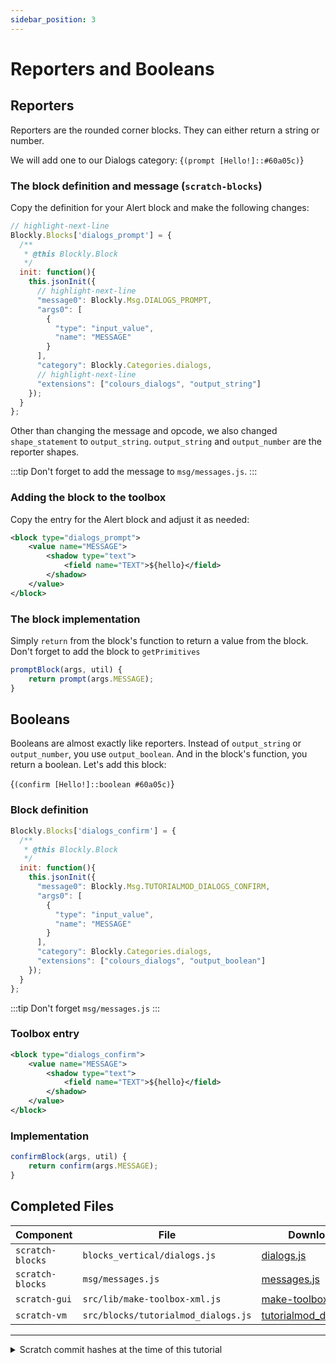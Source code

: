 ```yaml
---
sidebar_position: 3
---
```



# Reporters and Booleans

## Reporters
Reporters are the rounded corner blocks. They can either return a string or number.

We will add one to our Dialogs category:
<ScratchBlocks>{`(prompt [Hello!]::#60a05c)`}</ScratchBlocks>

### The block definition and message (`scratch-blocks`)
Copy the definition for your Alert block and make the following changes:

```js title="scratch-blocks/blocks_vertical/dialogs.js"
// highlight-next-line
Blockly.Blocks['dialogs_prompt'] = {
  /**
   * @this Blockly.Block
   */
  init: function(){
    this.jsonInit({
      // highlight-next-line
      "message0": Blockly.Msg.DIALOGS_PROMPT, 
      "args0": [
        {
          "type": "input_value",
          "name": "MESSAGE"
        }
      ],
      "category": Blockly.Categories.dialogs,
      // highlight-next-line
      "extensions": ["colours_dialogs", "output_string"]
    });
  }
};
```

Other than changing the message and opcode, we also changed `shape_statement` to `output_string`. `output_string` and `output_number` are the reporter shapes.

:::tip
Don't forget to add the message to `msg/messages.js`.
:::

### Adding the block to the toolbox
Copy the entry for the Alert block and adjust it as needed:

```xml title="scratch-gui/src/lib/make-toolbox-xml.js"
<block type="dialogs_prompt">
    <value name="MESSAGE">
        <shadow type="text">
            <field name="TEXT">${hello}</field>
        </shadow>
    </value>
</block>
```

### The block implementation
Simply `return` from the block's function to return a value from the block. Don't forget to add the block to `getPrimitives`

```js title="scratch-vm/src/blocks/tutorialmod_dialogs.js"
promptBlock(args, util) {
    return prompt(args.MESSAGE);
}
```

## Booleans
Booleans are almost exactly like reporters. Instead of `output_string` or `output_number`, you use `output_boolean`. And in the block's function, you return a boolean. Let's add this block:

<ScratchBlocks>{`(confirm [Hello!]::boolean #60a05c)`}</ScratchBlocks>

### Block definition
```js title="scratch-blocks/blocks_vertical/dialogs.js"
Blockly.Blocks['dialogs_confirm'] = {
  /**
   * @this Blockly.Block
   */
  init: function(){
    this.jsonInit({
      "message0": Blockly.Msg.TUTORIALMOD_DIALOGS_CONFIRM, 
      "args0": [
        {
          "type": "input_value",
          "name": "MESSAGE"
        }
      ],
      "category": Blockly.Categories.dialogs,
      "extensions": ["colours_dialogs", "output_boolean"]
    });
  }
};
```

:::tip
Don't forget `msg/messages.js`
:::

### Toolbox entry
```xml title="scratch-gui/src/lib/make-toolbox-xml.js"
<block type="dialogs_confirm">
    <value name="MESSAGE">
        <shadow type="text">
            <field name="TEXT">${hello}</field>
        </shadow>
    </value>
</block>
```

### Implementation
```js title="scratch-vm/src/blocks/tutorialmod_dialogs.js"
confirmBlock(args, util) {
    return confirm(args.MESSAGE);
}
```

## Completed Files
| Component         | File                                      | Download                                                      |
| ----------------- | ----------------------------------------- | ------------------------------------------------------------- |
| `scratch-blocks`  | `blocks_vertical/dialogs.js`              | [dialogs.js](resources/dialogs.js.txt)                        |
| `scratch-blocks`  | `msg/messages.js`                         | [messages.js](resources/messages.js.txt)                      |
| `scratch-gui`     | `src/lib/make-toolbox-xml.js`             | [make-toolbox-xml.js](resources/make-toolbox-xml.js.txt)      |
| `scratch-vm`      | `src/blocks/tutorialmod_dialogs.js`       | [tutorialmod_dialogs.js](resources/tutorialmod_dialogs.js.txt)|

---
<details>
    <summary>Scratch commit hashes at the time of this tutorial</summary>

    scratch-gui:        db1933b2aea9f9dbe51e0ad2d750a2550179314a
    scratch-vm:         d6420c4c9826d360adee118e0e9e255536be7f7c
    scratch-blocks:     686df65cc6b5b3df37dc3204f56f443aa18c5085
</details>